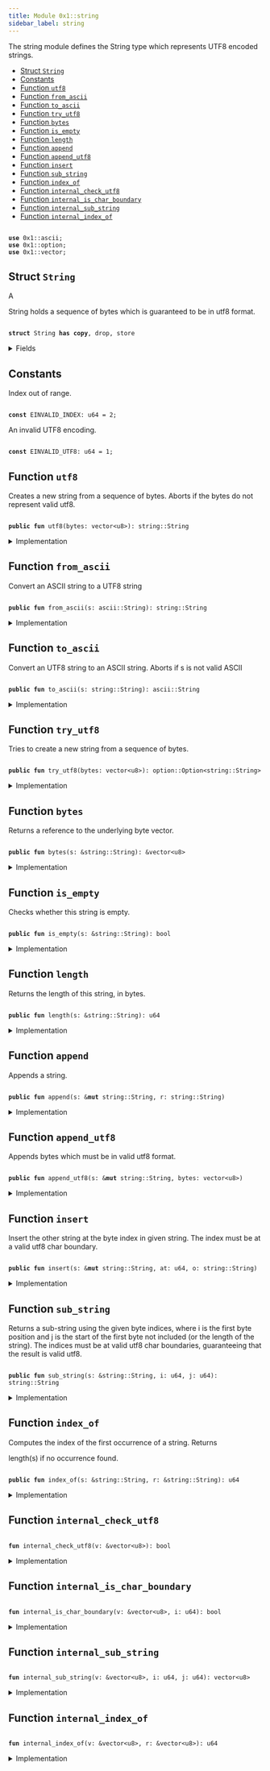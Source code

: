 ```yaml
---
title: Module 0x1::string
sidebar_label: string
---
```


<Link id="0x1_string"/>
The 
<Link to="../move-stdlib/string#0x1_string">string</Link> module defines the 
<Link to="../move-stdlib/string#0x1_string_String">String</Link> type which represents UTF8 encoded strings.


-  [Struct `String`](#0x1_string_String)
-  [Constants](#@Constants_0)
-  [Function `utf8`](#0x1_string_utf8)
-  [Function `from_ascii`](#0x1_string_from_ascii)
-  [Function `to_ascii`](#0x1_string_to_ascii)
-  [Function `try_utf8`](#0x1_string_try_utf8)
-  [Function `bytes`](#0x1_string_bytes)
-  [Function `is_empty`](#0x1_string_is_empty)
-  [Function `length`](#0x1_string_length)
-  [Function `append`](#0x1_string_append)
-  [Function `append_utf8`](#0x1_string_append_utf8)
-  [Function `insert`](#0x1_string_insert)
-  [Function `sub_string`](#0x1_string_sub_string)
-  [Function `index_of`](#0x1_string_index_of)
-  [Function `internal_check_utf8`](#0x1_string_internal_check_utf8)
-  [Function `internal_is_char_boundary`](#0x1_string_internal_is_char_boundary)
-  [Function `internal_sub_string`](#0x1_string_internal_sub_string)
-  [Function `internal_index_of`](#0x1_string_internal_index_of)


<pre><code>
<b>use</b> <Link to="../move-stdlib/ascii#0x1_ascii">0x1::ascii</Link>;
<b>use</b> <Link to="../move-stdlib/option#0x1_option">0x1::option</Link>;
<b>use</b> <Link to="../move-stdlib/vector#0x1_vector">0x1::vector</Link>;
</code></pre>



<Link id="0x1_string_String"></Link>

## Struct `String`

A 
<Link to="../move-stdlib/string#0x1_string_String">String</Link> holds a sequence of bytes which is guaranteed to be in utf8 format.


<pre><code>
<b>struct</b> <Link to="../move-stdlib/string#0x1_string_String">String</Link> <b>has</b> <b>copy</b>, drop, store
</code></pre>



<details>
<summary>Fields</summary>


<dl>
<dt>

bytes: <Link to="../move-stdlib/vector#0x1_vector">vector</Link>&lt;u8&gt;
</dt>
<dd>

</dd>
</dl>


</details>

<Link id="@Constants_0"></Link>

## Constants


<Link id="0x1_string_EINVALID_INDEX"></Link>

Index out of range.


<pre><code>
<b>const</b> <Link to="../move-stdlib/string#0x1_string_EINVALID_INDEX">EINVALID_INDEX</Link>: u64 = 2;
</code></pre>



<Link id="0x1_string_EINVALID_UTF8"></Link>

An invalid UTF8 encoding.


<pre><code>
<b>const</b> <Link to="../move-stdlib/string#0x1_string_EINVALID_UTF8">EINVALID_UTF8</Link>: u64 = 1;
</code></pre>



<Link id="0x1_string_utf8"></Link>

## Function `utf8`

Creates a new string from a sequence of bytes. Aborts if the bytes do not represent valid utf8.


<pre><code>
<b>public</b> <b>fun</b> <Link to="../move-stdlib/string#0x1_string_utf8">utf8</Link>(bytes: <Link to="../move-stdlib/vector#0x1_vector">vector</Link>&lt;u8&gt;): <Link to="../move-stdlib/string#0x1_string_String">string::String</Link>
</code></pre>



<details>
<summary>Implementation</summary>


<pre><code>
<b>public</b> <b>fun</b> <Link to="../move-stdlib/string#0x1_string_utf8">utf8</Link>(bytes: <Link to="../move-stdlib/vector#0x1_vector">vector</Link>&lt;u8&gt;): <Link to="../move-stdlib/string#0x1_string_String">String</Link> \{
    <b>assert</b>!(<Link to="../move-stdlib/string#0x1_string_internal_check_utf8">internal_check_utf8</Link>(&bytes), <Link to="../move-stdlib/string#0x1_string_EINVALID_UTF8">EINVALID_UTF8</Link>);
    <Link to="../move-stdlib/string#0x1_string_String">String</Link> \{ bytes }
}
</code></pre>



</details>

<Link id="0x1_string_from_ascii"></Link>

## Function `from_ascii`

Convert an ASCII string to a UTF8 string


<pre><code>
<b>public</b> <b>fun</b> <Link to="../move-stdlib/string#0x1_string_from_ascii">from_ascii</Link>(s: <Link to="../move-stdlib/ascii#0x1_ascii_String">ascii::String</Link>): <Link to="../move-stdlib/string#0x1_string_String">string::String</Link>
</code></pre>



<details>
<summary>Implementation</summary>


<pre><code>
<b>public</b> <b>fun</b> <Link to="../move-stdlib/string#0x1_string_from_ascii">from_ascii</Link>(s: <Link to="../move-stdlib/ascii#0x1_ascii_String">ascii::String</Link>): <Link to="../move-stdlib/string#0x1_string_String">String</Link> \{
    <Link to="../move-stdlib/string#0x1_string_String">String</Link> \{ bytes: <Link to="../move-stdlib/ascii#0x1_ascii_into_bytes">ascii::into_bytes</Link>(s) }
}
</code></pre>



</details>

<Link id="0x1_string_to_ascii"></Link>

## Function `to_ascii`

Convert an UTF8 string to an ASCII string.
Aborts if 
s is not valid ASCII


<pre><code>
<b>public</b> <b>fun</b> <Link to="../move-stdlib/string#0x1_string_to_ascii">to_ascii</Link>(s: <Link to="../move-stdlib/string#0x1_string_String">string::String</Link>): <Link to="../move-stdlib/ascii#0x1_ascii_String">ascii::String</Link>
</code></pre>



<details>
<summary>Implementation</summary>


<pre><code>
<b>public</b> <b>fun</b> <Link to="../move-stdlib/string#0x1_string_to_ascii">to_ascii</Link>(s: <Link to="../move-stdlib/string#0x1_string_String">String</Link>): <Link to="../move-stdlib/ascii#0x1_ascii_String">ascii::String</Link> \{
    <b>let</b> <Link to="../move-stdlib/string#0x1_string_String">String</Link> \{ bytes } = s;
    <Link to="../move-stdlib/ascii#0x1_ascii_string">ascii::string</Link>(bytes)
}
</code></pre>



</details>

<Link id="0x1_string_try_utf8"></Link>

## Function `try_utf8`

Tries to create a new string from a sequence of bytes.


<pre><code>
<b>public</b> <b>fun</b> <Link to="../move-stdlib/string#0x1_string_try_utf8">try_utf8</Link>(bytes: <Link to="../move-stdlib/vector#0x1_vector">vector</Link>&lt;u8&gt;): <Link to="../move-stdlib/option#0x1_option_Option">option::Option</Link>&lt;<Link to="../move-stdlib/string#0x1_string_String">string::String</Link>&gt;
</code></pre>



<details>
<summary>Implementation</summary>


<pre><code>
<b>public</b> <b>fun</b> <Link to="../move-stdlib/string#0x1_string_try_utf8">try_utf8</Link>(bytes: <Link to="../move-stdlib/vector#0x1_vector">vector</Link>&lt;u8&gt;): Option&lt;<Link to="../move-stdlib/string#0x1_string_String">String</Link>&gt; \{
    <b>if</b> (<Link to="../move-stdlib/string#0x1_string_internal_check_utf8">internal_check_utf8</Link>(&bytes)) \{
        <Link to="../move-stdlib/option#0x1_option_some">option::some</Link>(<Link to="../move-stdlib/string#0x1_string_String">String</Link> \{ bytes })
    } <b>else</b> \{
        <Link to="../move-stdlib/option#0x1_option_none">option::none</Link>()
    }
}
</code></pre>



</details>

<Link id="0x1_string_bytes"></Link>

## Function `bytes`

Returns a reference to the underlying byte vector.


<pre><code>
<b>public</b> <b>fun</b> <Link to="../move-stdlib/string#0x1_string_bytes">bytes</Link>(s: &<Link to="../move-stdlib/string#0x1_string_String">string::String</Link>): &<Link to="../move-stdlib/vector#0x1_vector">vector</Link>&lt;u8&gt;
</code></pre>



<details>
<summary>Implementation</summary>


<pre><code>
<b>public</b> <b>fun</b> <Link to="../move-stdlib/string#0x1_string_bytes">bytes</Link>(s: &<Link to="../move-stdlib/string#0x1_string_String">String</Link>): &<Link to="../move-stdlib/vector#0x1_vector">vector</Link>&lt;u8&gt; \{
    &s.bytes
}
</code></pre>



</details>

<Link id="0x1_string_is_empty"></Link>

## Function `is_empty`

Checks whether this string is empty.


<pre><code>
<b>public</b> <b>fun</b> <Link to="../move-stdlib/string#0x1_string_is_empty">is_empty</Link>(s: &<Link to="../move-stdlib/string#0x1_string_String">string::String</Link>): bool
</code></pre>



<details>
<summary>Implementation</summary>


<pre><code>
<b>public</b> <b>fun</b> <Link to="../move-stdlib/string#0x1_string_is_empty">is_empty</Link>(s: &<Link to="../move-stdlib/string#0x1_string_String">String</Link>): bool \{
    s.bytes.<Link to="../move-stdlib/string#0x1_string_is_empty">is_empty</Link>()
}
</code></pre>



</details>

<Link id="0x1_string_length"></Link>

## Function `length`

Returns the length of this string, in bytes.


<pre><code>
<b>public</b> <b>fun</b> <Link to="../move-stdlib/string#0x1_string_length">length</Link>(s: &<Link to="../move-stdlib/string#0x1_string_String">string::String</Link>): u64
</code></pre>



<details>
<summary>Implementation</summary>


<pre><code>
<b>public</b> <b>fun</b> <Link to="../move-stdlib/string#0x1_string_length">length</Link>(s: &<Link to="../move-stdlib/string#0x1_string_String">String</Link>): u64 \{
    s.bytes.<Link to="../move-stdlib/string#0x1_string_length">length</Link>()
}
</code></pre>



</details>

<Link id="0x1_string_append"></Link>

## Function `append`

Appends a string.


<pre><code>
<b>public</b> <b>fun</b> <Link to="../move-stdlib/string#0x1_string_append">append</Link>(s: &<b>mut</b> <Link to="../move-stdlib/string#0x1_string_String">string::String</Link>, r: <Link to="../move-stdlib/string#0x1_string_String">string::String</Link>)
</code></pre>



<details>
<summary>Implementation</summary>


<pre><code>
<b>public</b> <b>fun</b> <Link to="../move-stdlib/string#0x1_string_append">append</Link>(s: &<b>mut</b> <Link to="../move-stdlib/string#0x1_string_String">String</Link>, r: <Link to="../move-stdlib/string#0x1_string_String">String</Link>) \{
    s.bytes.<Link to="../move-stdlib/string#0x1_string_append">append</Link>(r.bytes)
}
</code></pre>



</details>

<Link id="0x1_string_append_utf8"></Link>

## Function `append_utf8`

Appends bytes which must be in valid utf8 format.


<pre><code>
<b>public</b> <b>fun</b> <Link to="../move-stdlib/string#0x1_string_append_utf8">append_utf8</Link>(s: &<b>mut</b> <Link to="../move-stdlib/string#0x1_string_String">string::String</Link>, bytes: <Link to="../move-stdlib/vector#0x1_vector">vector</Link>&lt;u8&gt;)
</code></pre>



<details>
<summary>Implementation</summary>


<pre><code>
<b>public</b> <b>fun</b> <Link to="../move-stdlib/string#0x1_string_append_utf8">append_utf8</Link>(s: &<b>mut</b> <Link to="../move-stdlib/string#0x1_string_String">String</Link>, bytes: <Link to="../move-stdlib/vector#0x1_vector">vector</Link>&lt;u8&gt;) \{
    s.<Link to="../move-stdlib/string#0x1_string_append">append</Link>(<Link to="../move-stdlib/string#0x1_string_utf8">utf8</Link>(bytes))
}
</code></pre>



</details>

<Link id="0x1_string_insert"></Link>

## Function `insert`

Insert the other string at the byte index in given string. The index must be at a valid utf8 char
boundary.


<pre><code>
<b>public</b> <b>fun</b> <Link to="../move-stdlib/string#0x1_string_insert">insert</Link>(s: &<b>mut</b> <Link to="../move-stdlib/string#0x1_string_String">string::String</Link>, at: u64, o: <Link to="../move-stdlib/string#0x1_string_String">string::String</Link>)
</code></pre>



<details>
<summary>Implementation</summary>


<pre><code>
<b>public</b> <b>fun</b> <Link to="../move-stdlib/string#0x1_string_insert">insert</Link>(s: &<b>mut</b> <Link to="../move-stdlib/string#0x1_string_String">String</Link>, at: u64, o: <Link to="../move-stdlib/string#0x1_string_String">String</Link>) \{
    <b>let</b> bytes = &s.bytes;
    <b>assert</b>!(at &lt;= bytes.<Link to="../move-stdlib/string#0x1_string_length">length</Link>() && <Link to="../move-stdlib/string#0x1_string_internal_is_char_boundary">internal_is_char_boundary</Link>(bytes, at), <Link to="../move-stdlib/string#0x1_string_EINVALID_INDEX">EINVALID_INDEX</Link>);
    <b>let</b> l = s.<Link to="../move-stdlib/string#0x1_string_length">length</Link>();
    <b>let</b> <b>mut</b> front = s.<Link to="../move-stdlib/string#0x1_string_sub_string">sub_string</Link>(0, at);
    <b>let</b> end = s.<Link to="../move-stdlib/string#0x1_string_sub_string">sub_string</Link>(at, l);
    front.<Link to="../move-stdlib/string#0x1_string_append">append</Link>(o);
    front.<Link to="../move-stdlib/string#0x1_string_append">append</Link>(end);
    *s = front;
}
</code></pre>



</details>

<Link id="0x1_string_sub_string"></Link>

## Function `sub_string`

Returns a sub-string using the given byte indices, where 
i is the first byte position and 
j is the start
of the first byte not included (or the length of the string). The indices must be at valid utf8 char boundaries,
guaranteeing that the result is valid utf8.


<pre><code>
<b>public</b> <b>fun</b> <Link to="../move-stdlib/string#0x1_string_sub_string">sub_string</Link>(s: &<Link to="../move-stdlib/string#0x1_string_String">string::String</Link>, i: u64, j: u64): <Link to="../move-stdlib/string#0x1_string_String">string::String</Link>
</code></pre>



<details>
<summary>Implementation</summary>


<pre><code>
<b>public</b> <b>fun</b> <Link to="../move-stdlib/string#0x1_string_sub_string">sub_string</Link>(s: &<Link to="../move-stdlib/string#0x1_string_String">String</Link>, i: u64, j: u64): <Link to="../move-stdlib/string#0x1_string_String">String</Link> \{
    <b>let</b> bytes = &s.bytes;
    <b>let</b> l = bytes.<Link to="../move-stdlib/string#0x1_string_length">length</Link>();
    <b>assert</b>!(
        j &lt;= l && i &lt;= j && <Link to="../move-stdlib/string#0x1_string_internal_is_char_boundary">internal_is_char_boundary</Link>(bytes, i) && <Link to="../move-stdlib/string#0x1_string_internal_is_char_boundary">internal_is_char_boundary</Link>(bytes, j),
        <Link to="../move-stdlib/string#0x1_string_EINVALID_INDEX">EINVALID_INDEX</Link>
    );
    <Link to="../move-stdlib/string#0x1_string_String">String</Link>\{bytes: <Link to="../move-stdlib/string#0x1_string_internal_sub_string">internal_sub_string</Link>(bytes, i, j)}
}
</code></pre>



</details>

<Link id="0x1_string_index_of"></Link>

## Function `index_of`

Computes the index of the first occurrence of a string. Returns 
<Link to="../move-stdlib/string#0x1_string_length">length</Link>(s) if no occurrence found.


<pre><code>
<b>public</b> <b>fun</b> <Link to="../move-stdlib/string#0x1_string_index_of">index_of</Link>(s: &<Link to="../move-stdlib/string#0x1_string_String">string::String</Link>, r: &<Link to="../move-stdlib/string#0x1_string_String">string::String</Link>): u64
</code></pre>



<details>
<summary>Implementation</summary>


<pre><code>
<b>public</b> <b>fun</b> <Link to="../move-stdlib/string#0x1_string_index_of">index_of</Link>(s: &<Link to="../move-stdlib/string#0x1_string_String">String</Link>, r: &<Link to="../move-stdlib/string#0x1_string_String">String</Link>): u64 \{
    <Link to="../move-stdlib/string#0x1_string_internal_index_of">internal_index_of</Link>(&s.bytes, &r.bytes)
}
</code></pre>



</details>

<Link id="0x1_string_internal_check_utf8"></Link>

## Function `internal_check_utf8`



<pre><code>
<b>fun</b> <Link to="../move-stdlib/string#0x1_string_internal_check_utf8">internal_check_utf8</Link>(v: &<Link to="../move-stdlib/vector#0x1_vector">vector</Link>&lt;u8&gt;): bool
</code></pre>



<details>
<summary>Implementation</summary>


<pre><code>
<b>native</b> <b>fun</b> <Link to="../move-stdlib/string#0x1_string_internal_check_utf8">internal_check_utf8</Link>(v: &<Link to="../move-stdlib/vector#0x1_vector">vector</Link>&lt;u8&gt;): bool;
</code></pre>



</details>

<Link id="0x1_string_internal_is_char_boundary"></Link>

## Function `internal_is_char_boundary`



<pre><code>
<b>fun</b> <Link to="../move-stdlib/string#0x1_string_internal_is_char_boundary">internal_is_char_boundary</Link>(v: &<Link to="../move-stdlib/vector#0x1_vector">vector</Link>&lt;u8&gt;, i: u64): bool
</code></pre>



<details>
<summary>Implementation</summary>


<pre><code>
<b>native</b> <b>fun</b> <Link to="../move-stdlib/string#0x1_string_internal_is_char_boundary">internal_is_char_boundary</Link>(v: &<Link to="../move-stdlib/vector#0x1_vector">vector</Link>&lt;u8&gt;, i: u64): bool;
</code></pre>



</details>

<Link id="0x1_string_internal_sub_string"></Link>

## Function `internal_sub_string`



<pre><code>
<b>fun</b> <Link to="../move-stdlib/string#0x1_string_internal_sub_string">internal_sub_string</Link>(v: &<Link to="../move-stdlib/vector#0x1_vector">vector</Link>&lt;u8&gt;, i: u64, j: u64): <Link to="../move-stdlib/vector#0x1_vector">vector</Link>&lt;u8&gt;
</code></pre>



<details>
<summary>Implementation</summary>


<pre><code>
<b>native</b> <b>fun</b> <Link to="../move-stdlib/string#0x1_string_internal_sub_string">internal_sub_string</Link>(v: &<Link to="../move-stdlib/vector#0x1_vector">vector</Link>&lt;u8&gt;, i: u64, j: u64): <Link to="../move-stdlib/vector#0x1_vector">vector</Link>&lt;u8&gt;;
</code></pre>



</details>

<Link id="0x1_string_internal_index_of"></Link>

## Function `internal_index_of`



<pre><code>
<b>fun</b> <Link to="../move-stdlib/string#0x1_string_internal_index_of">internal_index_of</Link>(v: &<Link to="../move-stdlib/vector#0x1_vector">vector</Link>&lt;u8&gt;, r: &<Link to="../move-stdlib/vector#0x1_vector">vector</Link>&lt;u8&gt;): u64
</code></pre>



<details>
<summary>Implementation</summary>


<pre><code>
<b>native</b> <b>fun</b> <Link to="../move-stdlib/string#0x1_string_internal_index_of">internal_index_of</Link>(v: &<Link to="../move-stdlib/vector#0x1_vector">vector</Link>&lt;u8&gt;, r: &<Link to="../move-stdlib/vector#0x1_vector">vector</Link>&lt;u8&gt;): u64;
</code></pre>



</details>
